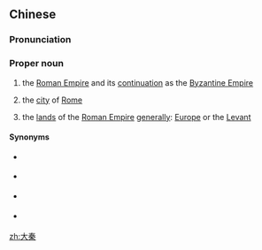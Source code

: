 ==Chinese==
{{zh-forms|2=[[w:Qin (state)|Qin]]}}
{{wikipedia|Daqin}}

===Pronunciation===
{{zh-pron
|m=Dàqín
|c=daai6 ceon4
|cat=pn
}}

===Proper noun===
{{zh-proper noun}}

# {{lb|zh|historical|dated}} the [[Roman Empire]] and its [[continuation]] as the [[Byzantine Empire]]
# {{lb|zh|historical|dated}} the [[city]] of [[Rome]]
# {{lb|zh|archaic}} the [[land]]s of the [[Roman Empire]] [[generally]]: [[Europe]] or the [[Levant]]

====Synonyms====
* {{sense|Roman Empire}} {{zh-l|羅馬帝國}}
* {{sense|Rome itself}} {{zh-l|羅馬}}
* {{sense|Europe}} {{zh-l|歐洲}}
* {{sense|Syria}} {{zh-l|敘利亞}}

[[zh:大秦]]
